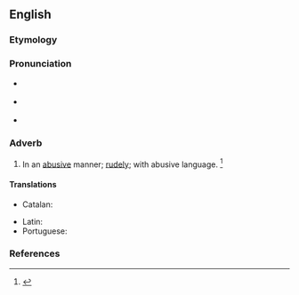 ==English==

===Etymology===
{{suffix|en|abusive|ly}}

===Pronunciation===
* {{a|RP}} {{IPA|en|/əˈbjuː.sɪv.li/}}
* {{a|US}} {{IPA|en|/əˈbju.sɪv.li/}}
* {{audio|en|en-us-abusively.ogg|Audio (US)}}

===Adverb===
{{en-adv}}

# In an [[abusive]] manner; [[rudely]]; with abusive language. {{defdate|First attested in the mid 16<sup>th</sup> century.}}<ref name=SOED>{{R:SOED5|page=11}}</ref>

====Translations====
{{trans-top|in an abusive manner}}
* Catalan: {{t+|ca|abusivament}}
{{trans-mid}}
* Latin: {{t|la|contumēliōsē}}
* Portuguese: {{t|pt|abusivamente}}
{{trans-bottom}}

===References===
<references/>